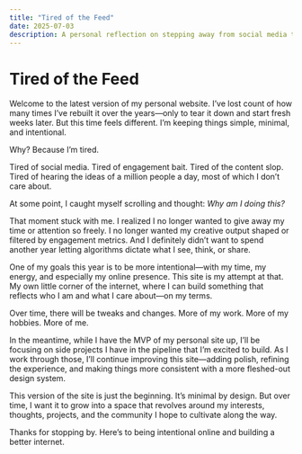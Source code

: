 ```yaml
---
title: "Tired of the Feed"
date: 2025-07-03
description: A personal reflection on stepping away from social media to build a more intentional online presence through a self-owned website.
---
```


# Tired of the Feed

Welcome to the latest version of my personal website. I’ve lost count of how many times I’ve rebuilt it over the years—only to tear it down and start fresh weeks later. But this time feels different. I’m keeping things simple, minimal, and intentional.

Why? Because I’m tired.

Tired of social media.
Tired of engagement bait.
Tired of the content slop.
Tired of hearing the ideas of a million people a day, most of which I don’t care about.

At some point, I caught myself scrolling and thought: _Why am I doing this?_

That moment stuck with me. I realized I no longer wanted to give away my time or attention so freely. I no longer wanted my creative output shaped or filtered by engagement metrics. And I definitely didn’t want to spend another year letting algorithms dictate what I see, think, or share.

One of my goals this year is to be more intentional—with my time, my energy, and especially my online presence. This site is my attempt at that. My own little corner of the internet, where I can build something that reflects who I am and what I care about—on my terms.

Over time, there will be tweaks and changes. More of my work. More of my hobbies. More of me.

In the meantime, while I have the MVP of my personal site up, I’ll be focusing on side projects I have in the pipeline that I’m excited to build. As I work through those, I’ll continue improving this site—adding polish, refining the experience, and making things more consistent with a more fleshed-out design system.

This version of the site is just the beginning. It’s minimal by design. But over time, I want it to grow into a space that revolves around my interests, thoughts, projects, and the community I hope to cultivate along the way.

Thanks for stopping by. Here’s to being intentional online and building a better internet.
